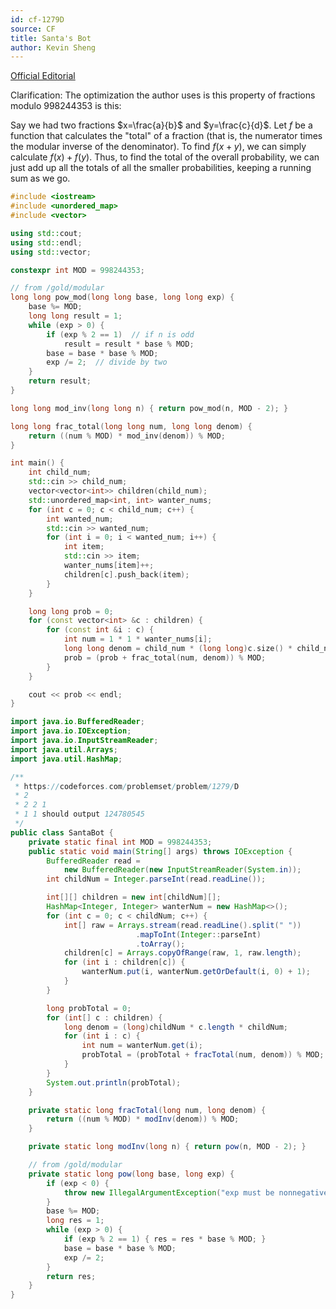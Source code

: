 ```yaml
---
id: cf-1279D
source: CF
title: Santa's Bot
author: Kevin Sheng
---
```


[Official Editorial](https://codeforces.com/blog/entry/72577)

Clarification: The optimization the author uses is this property of fractions
modulo $998244353$ is this:

<Info>

Say we had two fractions $x=\frac{a}{b}$ and $y=\frac{c}{d}$. Let $f$ be a
function that calculates the "total" of a fraction (that is, the numerator times
the modular inverse of the denominator). To find $f(x + y)$, we can simply
calculate $f(x) + f(y)$. Thus, to find the total of the overall probability, we
can just add up all the totals of all the smaller probabilities, keeping a
running sum as we go.

</Info>

<LanguageSection>

<CPPSection>

```cpp
#include <iostream>
#include <unordered_map>
#include <vector>

using std::cout;
using std::endl;
using std::vector;

constexpr int MOD = 998244353;

// from /gold/modular
long long pow_mod(long long base, long long exp) {
	base %= MOD;
	long long result = 1;
	while (exp > 0) {
		if (exp % 2 == 1)  // if n is odd
			result = result * base % MOD;
		base = base * base % MOD;
		exp /= 2;  // divide by two
	}
	return result;
}

long long mod_inv(long long n) { return pow_mod(n, MOD - 2); }

long long frac_total(long long num, long long denom) {
	return ((num % MOD) * mod_inv(denom)) % MOD;
}

int main() {
	int child_num;
	std::cin >> child_num;
	vector<vector<int>> children(child_num);
	std::unordered_map<int, int> wanter_nums;
	for (int c = 0; c < child_num; c++) {
		int wanted_num;
		std::cin >> wanted_num;
		for (int i = 0; i < wanted_num; i++) {
			int item;
			std::cin >> item;
			wanter_nums[item]++;
			children[c].push_back(item);
		}
	}

	long long prob = 0;
	for (const vector<int> &c : children) {
		for (const int &i : c) {
			int num = 1 * 1 * wanter_nums[i];
			long long denom = child_num * (long long)c.size() * child_num;
			prob = (prob + frac_total(num, denom)) % MOD;
		}
	}

	cout << prob << endl;
}
```

</CPPSection>

<JavaSection>

```java
import java.io.BufferedReader;
import java.io.IOException;
import java.io.InputStreamReader;
import java.util.Arrays;
import java.util.HashMap;

/**
 * https://codeforces.com/problemset/problem/1279/D
 * 2
 * 2 2 1
 * 1 1 should output 124780545
 */
public class SantaBot {
	private static final int MOD = 998244353;
	public static void main(String[] args) throws IOException {
		BufferedReader read =
		    new BufferedReader(new InputStreamReader(System.in));
		int childNum = Integer.parseInt(read.readLine());

		int[][] children = new int[childNum][];
		HashMap<Integer, Integer> wanterNum = new HashMap<>();
		for (int c = 0; c < childNum; c++) {
			int[] raw = Arrays.stream(read.readLine().split(" "))
			                .mapToInt(Integer::parseInt)
			                .toArray();
			children[c] = Arrays.copyOfRange(raw, 1, raw.length);
			for (int i : children[c]) {
				wanterNum.put(i, wanterNum.getOrDefault(i, 0) + 1);
			}
		}

		long probTotal = 0;
		for (int[] c : children) {
			long denom = (long)childNum * c.length * childNum;
			for (int i : c) {
				int num = wanterNum.get(i);
				probTotal = (probTotal + fracTotal(num, denom)) % MOD;
			}
		}
		System.out.println(probTotal);
	}

	private static long fracTotal(long num, long denom) {
		return ((num % MOD) * modInv(denom)) % MOD;
	}

	private static long modInv(long n) { return pow(n, MOD - 2); }

	// from /gold/modular
	private static long pow(long base, long exp) {
		if (exp < 0) {
			throw new IllegalArgumentException("exp must be nonnegative");
		}
		base %= MOD;
		long res = 1;
		while (exp > 0) {
			if (exp % 2 == 1) { res = res * base % MOD; }
			base = base * base % MOD;
			exp /= 2;
		}
		return res;
	}
}
```

</JavaSection>

</LanguageSection>
